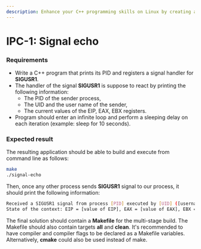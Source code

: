 ```yaml
---
description: Enhance your C++ programming skills on Linux by creating a program that prints its PID and sets up a signal handler for SIGUSR1. Explore handling custom signals effectively, printing sender process details, and accessing register values. Perfect for understanding signal handling and process communication in C++ on Linux.
---
```


# IPC-1: Signal echo

### Requirements 

- Write a C++ program that prints its PID and registers a signal handler for **SIGUSR1**. 
- The handler of the signal **SIGUSR1** is suppose to react by printing the following information:
    - The PID of the sender process,
    - The UID and the user name of the sender,
    - The current values of the EIP, EAX, EBX registers.
- Program should enter an infinite loop and perform a sleeping delay on each iteration (example: sleep for 10 seconds). 

### Expected result

The resulting application should be able to build and execute from command line as follows:

```sh
make
./signal-echo
```

Then, once any other process sends **SIGUSR1** signal to our process, it should print the following information: 
```sh
Received a SIGUSR1 signal from process [PID] executed by [UID] ([username]).
State of the context: EIP = [value of EIP], EAX = [value of EAX], EBX = [value of EBX]. 
```

The final solution should contain a **Makefile** for the multi-stage build. The Makefile should also contain targets **all** and **clean**. It's recommended to have compiler and compiler flags to be declared as a Makefile variables. Alternatively, **cmake** could also be used instead of make. 

